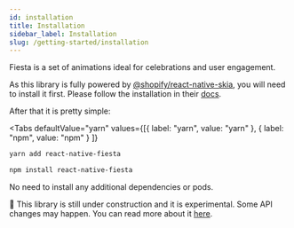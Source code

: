 ```yaml
---
id: installation
title: Installation
sidebar_label: Installation
slug: /getting-started/installation
---
```



Fiesta is a set of animations ideal for celebrations and user engagement.

As this library is fully powered by [@shopify/react-native-skia](https://github.com/shopify/react-native-skia), you will need to install it first. Please follow the installation in their [docs](https://shopify.github.io/react-native-skia/docs/getting-started/installation).

After that it is pretty simple:

<Tabs
  defaultValue="yarn"
  values={[{ label: "yarn", value: "yarn" }, { label: "npm", value: "npm" } ]}
>

<TabItem value="yarn">

```bash
yarn add react-native-fiesta
```

</TabItem>


<TabItem value="npm">

```bash
npm install react-native-fiesta
```

</TabItem>

</Tabs>

No need to install any additional dependencies or pods.

🚧 This library is still under construction and it is experimental. Some API changes may happen. You can read more about it [here](../under-construction).
